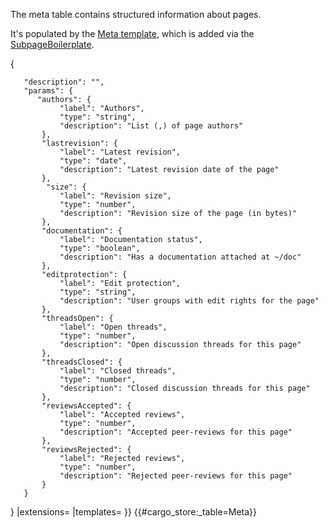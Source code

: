 <noinclude>
{{X/Template
|description=
{{#cargo_declare:_table=Meta
|size=Integer
|authors=List (,) of String
|lastrevision=Date
|documentation=Boolean
|threadsOpen=Integer
|threadsClosed=Integer
|reviewsAccepted=Integer
|reviewsRejected=Integer
|editprotection=String
}}

<p>The meta table contains structured information about pages.</p>

<p>It's populated by the [[Template:X/Meta|Meta template]], which is added via the [[Template:X/Pages/SubpageBoilerplate|SubpageBoilerplate]].</p>

<templatedata>
{
    "description": "",
    "params": {
       "authors": {
            "label": "Authors",
            "type": "string",
            "description": "List (,) of page authors"
        },
        "lastrevision": {
            "label": "Latest revision",
            "type": "date",
            "description": "Latest revision date of the page"
        },
         "size": {
            "label": "Revision size",
            "type": "number",
            "description": "Revision size of the page (in bytes)"
        },
        "documentation": {
            "label": "Documentation status",
            "type": "boolean",
            "description": "Has a documentation attached at ~/doc"
        },
        "editprotection": {
            "label": "Edit protection",
            "type": "string",
            "description": "User groups with edit rights for the page"
        },
        "threadsOpen": {
            "label": "Open threads",
            "type": "number",
            "description": "Open discussion threads for this page"
        },
        "threadsClosed": {
            "label": "Closed threads",
            "type": "number",
            "description": "Closed discussion threads for this page"
        },
        "reviewsAccepted": {
            "label": "Accepted reviews",
            "type": "number",
            "description": "Accepted peer-reviews for this page"
        },
        "reviewsRejected": {
            "label": "Rejected reviews",
            "type": "number",
            "description": "Rejected peer-reviews for this page"
        }
    }
}</templatedata>
|extensions=
{{X/Template/Extension|extension=Cargo}}
|templates=
{{X/Template/Template|1|template=Section/Define}}
{{X/Template/Template|1|template=Section/Transclude}}
{{X/Template/Template|2|template=X/Pages/AddSubpage}}
{{X/Template/Template|3|template=X/Pages/SubpageBoilerplate}}
{{X/Template/Template|4|template=X/Meta}}
{{X/Template/Template|5|template=X/Decoder}}
{{X/Template/Template|5|template=X/Pages/AttachMetaTable}}
{{X/Template/Template|6|template=X/Pages/DeclareMetaTable}}
}}</noinclude>
<includeonly>{{#cargo_store:_table=Meta}}<nowiki /></includeonly>